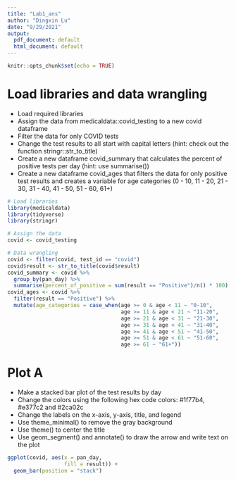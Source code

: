 ```yaml
---
title: "Lab1_ans"
author: "Dingxin Lu"
date: "9/29/2021"
output:
  pdf_document: default
  html_document: default
---
```


```r
knitr::opts_chunk$set(echo = TRUE)
```

# Load libraries and data wrangling

* Load required libraries
* Assign the data from medicaldata::covid_testing to a new covid dataframe
* Filter the data for only COVID tests
* Change the test results to all start with capital letters (hint: check out the function stringr::str_to_title)
* Create a new dataframe covid_summary that calculates the percent of positive tests per day (hint: use summarise())
* Create a new dataframe covid_ages that filters the data for only positive test results and creates a variable for age categories (0 - 10, 11 - 20, 21 - 30, 31 - 40, 41 - 50, 51 - 60, 61+)

```r
# Load libraries
library(medicaldata)
library(tidyverse)
library(stringr)

# Assign the data
covid <- covid_testing

# Data wrangling
covid <- filter(covid, test_id == "covid")
covid$result <- str_to_title(covid$result)
covid_summary <- covid %>%
  group_by(pan_day) %>%
  summarise(percent_of_positive = sum(result == "Positive")/n() * 100)
covid_ages <- covid %>%
  filter(result == "Positive") %>%
  mutate(age_categories = case_when(age >= 0 & age < 11 ~ "0-10",
                                    age >= 11 & age < 21 ~ "11-20",
                                    age >= 21 & age < 31 ~ "21-30",
                                    age >= 31 & age < 41 ~ "31-40",
                                    age >= 41 & age < 51 ~ "41-50",
                                    age >= 51 & age < 61 ~ "51-60",
                                    age >= 61 ~ "61+"))
```

# Plot A

* Make a stacked bar plot of the test results by day
* Change the colors using the following hex code colors: #1f77b4, #e377c2 and #2ca02c
* Change the labels on the x-axis, y-axis, title, and legend
* Use theme_minimal() to remove the gray background
* Use theme() to center the title
* Use geom_segment() and annotate() to draw the arrow and write text on the plot

```r
ggplot(covid, aes(x = pan_day,
                  fill = result)) +
  geom_bar(position = "stack")
```